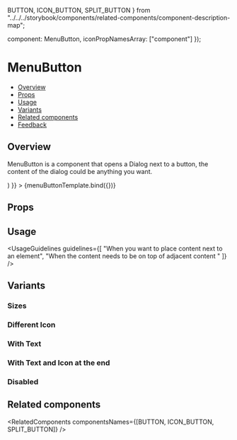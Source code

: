   BUTTON,
  ICON_BUTTON,
  SPLIT_BUTTON
} from "../../../storybook/components/related-components/component-description-map";

  component: MenuButton,
  iconPropNamesArray: ["component"]
});

<Meta
  title="Buttons/MenuButton"
  component={MenuButton}
  argTypes={metaSettings.argTypes}
  decorators={metaSettings.decorators}
/>

<!--- Component template -->


<!--- Component documentation -->

# MenuButton

- [Overview](#overview)
- [Props](#props)
- [Usage](#usage)
- [Variants](#variants)
- [Related components](#related-components)
- [Feedback](#feedback)

## Overview

MenuButton is a component that opens a Dialog next to a button, the content of the dialog could be anything you want.

<Canvas>
  <Story
    name="Overview"
    args={{
      children: (
        <Menu id="menu" size={Menu.sizes.MEDIUM}>
          <MenuTitle caption="Look up, you might see" captionPosition={MenuTitle.positions.TOP} />
          <MenuItem icon={Sun} onClick={NOOP} iconType={MenuItem.iconType.SVG} title="The sun" />
          <MenuItem icon={Moon} onClick={NOOP} iconType={MenuItem.iconType.SVG} title="The moon" />
          <MenuItem icon={Favorite} onClick={NOOP} iconType={MenuItem.iconType.SVG} title="And the stars" />
        </Menu>
      )
    }}
  >
    {menuButtonTemplate.bind({})}
  </Story>
</Canvas>

## Props

<ArgsTable of={MenuButton} />

## Usage

<UsageGuidelines
  guidelines={[
    "When you want to place content next to an element",
    "When the content needs to be on top of adjacent content "
  ]}
/>

## Variants

### Sizes

<Canvas>
  <Story name="Sizes">
    <MenuButton size={MenuButton.sizes.XXS}>
      <Menu id="menu" size={Menu.sizes.MEDIUM}>
        <MenuTitle caption="Look up, you might see" captionPosition={MenuTitle.positions.TOP} />
        <MenuItem icon={Sun} onClick={NOOP} iconType={MenuItem.iconType.SVG} title="The sun" />
      </Menu>
    </MenuButton>
    <MenuButton size={MenuButton.sizes.XS}>
      <Menu id="menu" size={Menu.sizes.MEDIUM}>
        <MenuTitle caption="Look up, you might see" captionPosition={MenuTitle.positions.TOP} />
        <MenuItem icon={Sun} onClick={NOOP} iconType={MenuItem.iconType.SVG} title="The sun" />
      </Menu>
    </MenuButton>
    <MenuButton size={MenuButton.sizes.SMALL}>
      <Menu id="menu" size={Menu.sizes.MEDIUM}>
        <MenuTitle caption="Look up, you might see" captionPosition={MenuTitle.positions.TOP} />
        <MenuItem icon={Sun} onClick={NOOP} iconType={MenuItem.iconType.SVG} title="The sun" />
      </Menu>
    </MenuButton>
    <MenuButton size={MenuButton.sizes.MEDIUM}>
      <Menu id="menu" size={Menu.sizes.MEDIUM}>
        <MenuTitle caption="Look up, you might see" captionPosition={MenuTitle.positions.TOP} />
        <MenuItem icon={Sun} onClick={NOOP} iconType={MenuItem.iconType.SVG} title="The sun" />
      </Menu>
    </MenuButton>
    <MenuButton size={MenuButton.sizes.LARGE}>
      <Menu id="menu" size={Menu.sizes.MEDIUM}>
        <MenuTitle caption="Look up, you might see" captionPosition={MenuTitle.positions.TOP} />
        <MenuItem icon={Sun} onClick={NOOP} iconType={MenuItem.iconType.SVG} title="The sun" />
      </Menu>
    </MenuButton>
  </Story>
</Canvas>

### Different Icon

<Canvas>
  <Story name="Different Icon">
    <MenuButton component={MoveArrowDown}>
      <Menu id="menu" size={Menu.sizes.MEDIUM}>
        <MenuTitle caption="Look up, you might see" captionPosition={MenuTitle.positions.TOP} />
        <MenuItem icon={Sun} onClick={NOOP} iconType={MenuItem.iconType.SVG} title="The sun" />
      </Menu>
    </MenuButton>
  </Story>
</Canvas>

### With Text

<Canvas>
  <Story name="With Text">
    <div style={{ width: 200 }}>
      <MenuButton text="Open">
        <Menu id="menu" size={Menu.sizes.MEDIUM}>
          <MenuTitle caption="Look up, you might see" captionPosition={MenuTitle.positions.TOP} />
          <MenuItem icon={Sun} onClick={NOOP} iconType={MenuItem.iconType.SVG} title="The sun" />
        </Menu>
      </MenuButton>
    </div>
  </Story>
</Canvas>

### With Text and Icon at the end

<Canvas>
  <Story name="With Text and Icon at the end">
    <div style={{ width: 200 }}>
      <MenuButton text="Open" component={DropdownChevronDown} componentPosition={MenuButton.componentPositions.END}>
        <Menu id="menu" size={Menu.sizes.MEDIUM}>
          <MenuTitle caption="Look up, you might see" captionPosition={MenuTitle.positions.TOP} />
          <MenuItem icon={Sun} onClick={NOOP} iconType={MenuItem.iconType.SVG} title="The sun" />
        </Menu>
      </MenuButton>
    </div>
  </Story>
</Canvas>

### Disabled

<Canvas>
  <Story name="Disabled">
    <MenuButton disabled tooltipContent="This action is not available now">
      <Menu id="menu" size={Menu.sizes.MEDIUM}>
        <MenuTitle caption="Look up, you might see" captionPosition={MenuTitle.positions.TOP} />
        <MenuItem icon={Sun} onClick={NOOP} iconType={MenuItem.iconType.SVG} title="The sun" />
      </Menu>
    </MenuButton>
  </Story>
</Canvas>

## Related components

<RelatedComponents componentsNames={[BUTTON, ICON_BUTTON, SPLIT_BUTTON]} />
